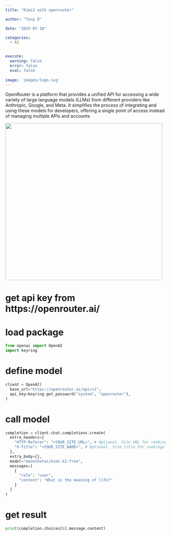 ```yaml
---
title: "Kimi2 with openrouter"

author: "Tony D"

date: "2025-07-18"

categories: 
  - AI

  
execute:
  warning: false
  error: false
  eval: false
  
image: 'images/logo.svg'
---
```


OpenRouter is a platform that provides a unified API for accessing a wide variety of large language models (LLMs) from different providers like Anthropic, Google, and Meta. It simplifies the process of integrating and using these models for developers, offering a single point of access instead of managing multiple APIs and accounts


![](images/logo.svg){width="493"}

# get api key from https://openrouter.ai/


# load package
```python
from openai import OpenAI
import keyring
```

# define model
```python
client = OpenAI(
  base_url="https://openrouter.ai/api/v1",
  api_key=keyring.get_password("system", "openrouter"),
)
```


# call model
```python
completion = client.chat.completions.create(
  extra_headers={
    "HTTP-Referer": "<YOUR_SITE_URL>", # Optional. Site URL for rankings on openrouter.ai.
    "X-Title": "<YOUR_SITE_NAME>", # Optional. Site title for rankings on openrouter.ai.
  },
  extra_body={},
  model="moonshotai/kimi-k2:free",
  messages=[
    {
      "role": "user",
      "content": "What is the meaning of life?"
    }
  ]
)
```

# get result
```python
print(completion.choices[0].message.content)
```
